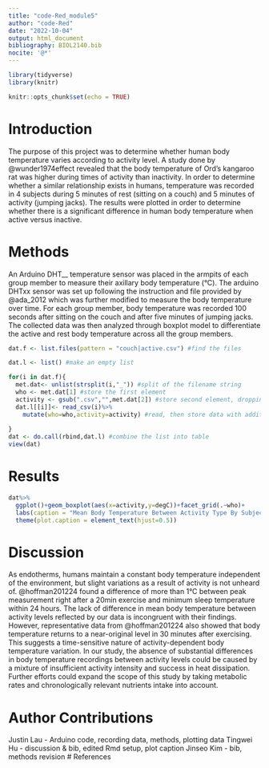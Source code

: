 ```yaml
---
title: "code-Red_module5"
author: "code-Red"
date: "2022-10-04"
output: html_document
bibliography: BIOL2140.bib
nocite: '@*'
---
```


```r
library(tidyverse) 
library(knitr) 
```

```r
knitr::opts_chunk$set(echo = TRUE)
```

# Introduction

The purpose of this project was to determine whether human body temperature varies according to activity level. A study done by @wunder1974effect revealed that the body temperature of Ord's kangaroo rat was higher during times of activity than inactivity. In order to determine whether a similar relationship exists in humans, temperature was recorded in 4 subjects during 5 minutes of rest (sitting on a couch) and 5 minutes of activity (jumping jacks). The results were plotted in order to determine whether there is a significant difference in human body temperature when active versus inactive.

# Methods

An Arduino DHT__ temperature sensor was placed in the armpits of each group member to measure their axillary body temperature (°C). The arduino DHTxx sensor was set up following the instruction and file provided by @ada_2012 which was further modified to measure the body temperature over time. For each group member, body temperature was recorded 100 seconds after sitting on the couch and after five minutes of jumping jacks. The collected data was then analyzed through boxplot model to differentiate the active and rest body temperature across all the group members.

```r

dat.f <- list.files(pattern = "couch|active.csv") #find the files

dat.l <- list() #make an empty list

for(i in dat.f){
  met.dat<- unlist(strsplit(i,"_")) #split of the filename string
  who <- met.dat[1] #store the first element
  activity <- gsub(".csv","",met.dat[2]) #store second element, dropping CSV with gsub()
  dat.l[[i]]<- read_csv(i)%>%
    mutate(who=who,activity=activity) #read, then store data with additional columns of metada in list as position unique to i
  
}
dat <- do.call(rbind,dat.l) #combine the list into table
view(dat)

```


# Results
```r
dat%>%
  ggplot()+geom_boxplot(aes(x=activity,y=degC))+facet_grid(.~who)+
  labs(caption = "Mean Body Temperature Between Activity Type By Subject") +
  theme(plot.caption = element_text(hjust=0.5))
```

# Discussion
As endotherms, humans maintain a constant body temperature independent of the environment, but slight variations as a result of activity is not unheard of. @hoffman201224 found a difference of more than 1°C between peak measurement right after a 20min exercise and minimum sleep temperature within 24 hours. The lack of difference in mean body temperature between activity levels reflected by our data is incongruent with their findings. However, representative data from @hoffman201224 also showed that body temperature returns to a near-original level in 30 minutes after exercising. This suggests a time-sensitive nature of activity-dependent body temperature variation. In our study, the absence of substantial differences in body temperature recordings between activity levels could be caused by a mixture of insufficient activity intensity and success in heat dissipation. Further efforts could expand the scope of this study by taking metabolic rates and chronologically relevant nutrients intake into account.

# Author Contributions
Justin Lau - Arduino code, recording data, methods, plotting data
Tingwei Hu - discussion & bib, edited Rmd setup, plot caption
Jinseo Kim - bib, methods revision
# References